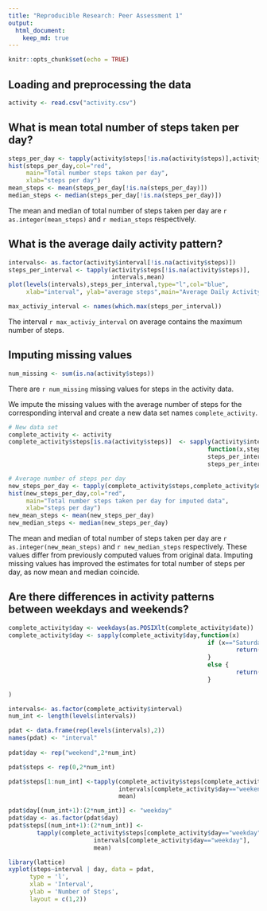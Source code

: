 ```yaml
---
title: "Reproducible Research: Peer Assessment 1"
output: 
  html_document:
    keep_md: true
---
```


```r
knitr::opts_chunk$set(echo = TRUE)
```

## Loading and preprocessing the data
```r
activity <- read.csv("activity.csv")
```

## What is mean total number of steps taken per day?

```r
steps_per_day <- tapply(activity$steps[!is.na(activity$steps)],activity$date[!is.na(activity$steps)],FUN=sum)
hist(steps_per_day,col="red",
     main="Total number steps taken per day",
     xlab="steps per day")
mean_steps <- mean(steps_per_day[!is.na(steps_per_day)])
median_steps <- median(steps_per_day[!is.na(steps_per_day)])
```

The mean and median of total number of steps taken per day are 
`r as.integer(mean_steps)` and `r median_steps` respectively.

## What is the average daily activity pattern?

```r
intervals<- as.factor(activity$interval[!is.na(activity$steps)])
steps_per_interval <- tapply(activity$steps[!is.na(activity$steps)],
                             intervals,mean)
plot(levels(intervals),steps_per_interval,type="l",col="blue",
     xlab="interval", ylab="average steps",main="Average Daily Activity")

max_activiy_interval <- names(which.max(steps_per_interval))
```

The interval `r max_activiy_interval` on average contains the maximum number of steps.

## Imputing missing values
```r
num_missing <- sum(is.na(activity$steps))
```

There are `r num_missing` missing values for steps in the activity data.

We impute the missing values with the average number of steps for the corresponding interval and create a new data set names `complete_activity`.

```r
# New data set
complete_activity <- activity
complete_activity$steps[is.na(activity$steps)]  <- sapply(activity$interval[is.na(activity$steps)], 
                                                        function(x,steps_per_interval)
                                                        steps_per_interval[toString(x)],
                                                        steps_per_interval)

```

```r
# Average number of steps per day
new_steps_per_day <- tapply(complete_activity$steps,complete_activity$date,FUN=sum)
hist(new_steps_per_day,col="red",
     main="Total number steps taken per day for imputed data",
     xlab="steps per day")
new_mean_steps <- mean(new_steps_per_day)
new_median_steps <- median(new_steps_per_day)
```

The mean and median of total number of steps taken per day are 
`r as.integer(new_mean_steps)` and `r new_median_steps` respectively. These values differ from 
previously computed values from original data. Imputing missing values has improved the estimates for 
total number of steps per day, as now mean and median coincide. 



## Are there differences in activity patterns between weekdays and weekends?
```r
complete_activity$day <- weekdays(as.POSIXlt(complete_activity$date))
complete_activity$day <- sapply(complete_activity$day,function(x) 
                                                        if (x=="Saturday" | x== "Sunday"){
                                                                return("weekend")
                                                        }
                                                        else {
                                                                return("weekday")
                                                        }
        
)
```
```r
intervals<- as.factor(complete_activity$interval)
num_int <- length(levels(intervals))

pdat <- data.frame(rep(levels(intervals),2))
names(pdat) <- "interval"
 
pdat$day <- rep("weekend",2*num_int)

pdat$steps <- rep(0,2*num_int)

pdat$steps[1:num_int] <-tapply(complete_activity$steps[complete_activity$day=="weekend"],
                               intervals[complete_activity$day=="weekend"],
                               mean)

pdat$day[(num_int+1):(2*num_int)] <- "weekday"
pdat$day <- as.factor(pdat$day)
pdat$steps[(num_int+1):(2*num_int)] <-
        tapply(complete_activity$steps[complete_activity$day=="weekday"],
                        intervals[complete_activity$day=="weekday"],
                        mean)

library(lattice)
xyplot(steps~interval | day, data = pdat,
      type = 'l',
      xlab = 'Interval',
      ylab = 'Number of Steps',
      layout = c(1,2))
```


